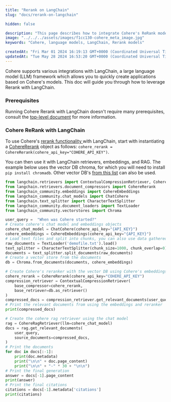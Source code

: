 ```yaml
---
title: "Rerank on LangChain"
slug: "docs/rerank-on-langchain"

hidden: false

description: "This page describes how to integrate Cohere's ReRank models with LangChain."
image: "../../../assets/images/f1cc130-cohere_meta_image.jpg"  
keywords: "Cohere, language models, LangChain, Rerank models"

createdAt: "Fri Mar 01 2024 16:19:13 GMT+0000 (Coordinated Universal Time)"
updatedAt: "Tue May 28 2024 16:53:20 GMT+0000 (Coordinated Universal Time)"
---
```

Cohere supports various integrations with LangChain, a large language model (LLM) framework which allows you to quickly create applications based on Cohere's models. This doc will guide you through how to leverage Rerank with LangChain. 

### Prerequisites

Running Cohere Rerank with LangChain doesn't require many prerequisites, consult the [top-level document](/docs/cohere-and-langchain) for more information.

### Cohere ReRank with LangChain

To use Cohere's [rerank functionality ](/docs/reranking) with LangChain, start with instantiating a [CohereRerank](https://github.com/langchain-ai/langchain/blob/master/libs/langchain/langchain/retrievers/document_compressors/cohere_rerank.py) object as follows: `cohere_rerank = CohereRerank(cohere_api_key="COHERE_API_KEY")`.

You can then use it with LangChain retrievers, embeddings, and RAG. The example below uses the vector DB chroma, for which you will need to install `pip install chromadb`. Other vector DB's [from this list](https://python.langchain.com/docs/integrations/vectorstores) can also be used.

```python PYTHON
from langchain.retrievers import ContextualCompressionRetriever, CohereRagRetriever
from langchain.retrievers.document_compressors import CohereRerank
from langchain_community.embeddings import CohereEmbeddings
from langchain_community.chat_models import ChatCohere
from langchain.text_splitter import CharacterTextSplitter
from langchain_community.document_loaders import TextLoader
from langchain_community.vectorstores import Chroma

user_query =  "When was Cohere started?"
# Create cohere's chat model and embeddings objects
cohere_chat_model = ChatCohere(cohere_api_key="{API_KEY}")
cohere_embeddings = CohereEmbeddings(cohere_api_key="{API_KEY}")
# Load text files and split into chunks, you can also use data gathered elsewhere in your application
raw_documents = TextLoader('demofile.txt').load()
text_splitter = CharacterTextSplitter(chunk_size=1000, chunk_overlap=0)
documents = text_splitter.split_documents(raw_documents)
# Create a vector store from the documents
db = Chroma.from_documents(documents, cohere_embeddings)

# Create Cohere's reranker with the vector DB using Cohere's embeddings as the base retriever
cohere_rerank = CohereRerank(cohere_api_key="COHERE_API_KEY")
compression_retriever = ContextualCompressionRetriever(
    base_compressor=cohere_rerank, 
    base_retriever=db.as_retriever()
)
compressed_docs = compression_retriever.get_relevant_documents(user_query)
# Print the relevant documents from using the embeddings and reranker
print(compressed_docs)

# Create the cohere rag retriever using the chat model 
rag = CohereRagRetriever(llm=cohere_chat_model)
docs = rag.get_relevant_documents(
    user_query,
    source_documents=compressed_docs,
)
# Print the documents
for doc in docs[:-1]:
    print(doc.metadata)
    print("\n\n" + doc.page_content)
    print("\n\n" + "-" * 30 + "\n\n")
# Print the final generation 
answer = docs[-1].page_content
print(answer)
# Print the final citations 
citations = docs[-1].metadata['citations']
print(citations)
```
